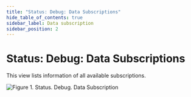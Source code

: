 ```yaml
---
title: "Status: Debug: Data Subscriptions"
hide_table_of_contents: true
sidebar_label: Data subscription
sidebar_position: 2
---
```



# Status: Debug: Data Subscriptions
This view lists information of all available subscriptions.

![Figure 1. Status. Debug. Data Subscription](./assets/debug-data-subscriptions.png)
